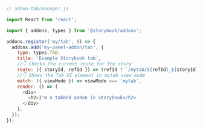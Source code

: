 ```js
// addon-tab/manager.js

import React from 'react';

import { addons, types } from '@storybook/addons';

addons.register('my/tab', () => {
  addons.add('my-panel-addon/tab', {
    type: types.TAB,
    title: 'Example Storybook tab',
    //👇 Checks the current route for the story
    route: ({ storyId, refId }) => (refId ? `/mytab/${refId}_${storyId}` : `/mytab/${storyId}`),
    //👇 Shows the Tab UI element in mytab view mode
    match: ({ viewMode }) => viewMode === 'mytab',
    render: () => (
      <div>
        <h2>I'm a tabbed addon in Storybook</h2>
      </div>
    ),
  });
});
```